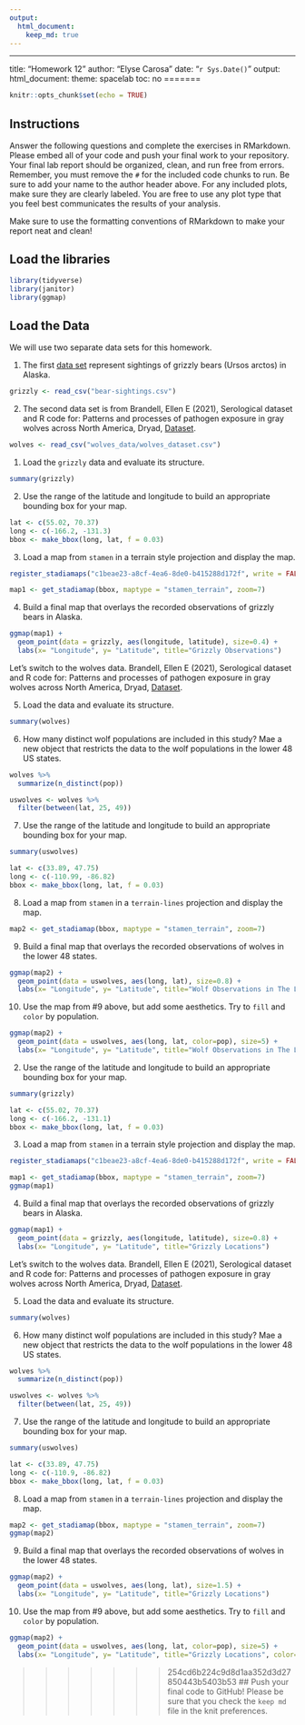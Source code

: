 ```yaml
---
output: 
  html_document: 
    keep_md: true
---
```

---
title: "Homework 12"
author: "Elyse Carosa"
date: "`r Sys.Date()`"
output:
  html_document: 
    theme: spacelab
    toc: no
=======
```r
knitr::opts_chunk$set(echo = TRUE)
```

## Instructions
Answer the following questions and complete the exercises in RMarkdown. Please embed all of your code and push your final work to your repository. Your final lab report should be organized, clean, and run free from errors. Remember, you must remove the `#` for the included code chunks to run. Be sure to add your name to the author header above. For any included plots, make sure they are clearly labeled. You are free to use any plot type that you feel best communicates the results of your analysis.  

Make sure to use the formatting conventions of RMarkdown to make your report neat and clean!  

## Load the libraries  
```r
library(tidyverse)
library(janitor)
library(ggmap)
``` 

## Load the Data
We will use two separate data sets for this homework.  

1. The first [data set](https://rcweb.dartmouth.edu/~f002d69/workshops/index_rspatial.html) represent sightings of grizzly bears (Ursos arctos) in Alaska.  

```r
grizzly <- read_csv("bear-sightings.csv")
```

2. The second data set is from Brandell, Ellen E (2021), Serological dataset and R code for: Patterns and processes of pathogen exposure in gray wolves across North America, Dryad, [Dataset](https://doi.org/10.5061/dryad.5hqbzkh51).  

```r
wolves <- read_csv("wolves_data/wolves_dataset.csv")
```


1. Load the `grizzly` data and evaluate its structure.  

```r
summary(grizzly)
```


2. Use the range of the latitude and longitude to build an appropriate bounding box for your map.

```r
lat <- c(55.02, 70.37)
long <- c(-166.2, -131.3)
bbox <- make_bbox(long, lat, f = 0.03)
```


3. Load a map from `stamen` in a terrain style projection and display the map.  

```r
register_stadiamaps("c1beae23-a8cf-4ea6-8de0-b415288d172f", write = FALSE)
```


```r
map1 <- get_stadiamap(bbox, maptype = "stamen_terrain", zoom=7)
```


4. Build a final map that overlays the recorded observations of grizzly bears in Alaska. 

```r
ggmap(map1) + 
  geom_point(data = grizzly, aes(longitude, latitude), size=0.4) +
  labs(x= "Longitude", y= "Latitude", title="Grizzly Observations")
```


Let's switch to the wolves data. Brandell, Ellen E (2021), Serological dataset and R code for: Patterns and processes of pathogen exposure in gray wolves across North America, Dryad, [Dataset](https://doi.org/10.5061/dryad.5hqbzkh51).  

5. Load the data and evaluate its structure.

```r
summary(wolves)
```


6. How many distinct wolf populations are included in this study? Mae a new object that restricts the data to the wolf populations in the lower 48 US states.  

```r
wolves %>%
  summarize(n_distinct(pop))
```

```r
uswolves <- wolves %>% 
  filter(between(lat, 25, 49))
```


7. Use the range of the latitude and longitude to build an appropriate bounding box for your map. 

```r
summary(uswolves)
```

```r
lat <- c(33.89, 47.75)
long <- c(-110.99, -86.82)
bbox <- make_bbox(long, lat, f = 0.03)
```


8.  Load a map from `stamen` in a `terrain-lines` projection and display the map.  

```r
map2 <- get_stadiamap(bbox, maptype = "stamen_terrain", zoom=7)
```


9. Build a final map that overlays the recorded observations of wolves in the lower 48 states. 

```r
ggmap(map2) + 
  geom_point(data = uswolves, aes(long, lat), size=0.8) +
  labs(x= "Longitude", y= "Latitude", title="Wolf Observations in The Lower 48 States")
```


10. Use the map from #9 above, but add some aesthetics. Try to `fill` and `color` by population.  

```r
ggmap(map2) + 
  geom_point(data = uswolves, aes(long, lat, color=pop), size=5) +
  labs(x= "Longitude", y= "Latitude", title="Wolf Observations in The Lower 48 States", fill="Population")
```


2. Use the range of the latitude and longitude to build an appropriate bounding box for your map. 

```r
summary(grizzly)
```

```r
lat <- c(55.02, 70.37)
long <- c(-166.2, -131.1)
bbox <- make_bbox(long, lat, f = 0.03)
```


3. Load a map from `stamen` in a terrain style projection and display the map.  

```r
register_stadiamaps("c1beae23-a8cf-4ea6-8de0-b415288d172f", write = FALSE)
```

```r
map1 <- get_stadiamap(bbox, maptype = "stamen_terrain", zoom=7)
ggmap(map1)
```

4. Build a final map that overlays the recorded observations of grizzly bears in Alaska.

```r
ggmap(map1) + 
  geom_point(data = grizzly, aes(longitude, latitude), size=0.8) +
  labs(x= "Longitude", y= "Latitude", title="Grizzly Locations")
```


Let's switch to the wolves data. Brandell, Ellen E (2021), Serological dataset and R code for: Patterns and processes of pathogen exposure in gray wolves across North America, Dryad, [Dataset](https://doi.org/10.5061/dryad.5hqbzkh51).  

5. Load the data and evaluate its structure.  

```r
summary(wolves)
```


6. How many distinct wolf populations are included in this study? Mae a new object that restricts the data to the wolf populations in the lower 48 US states.  

```r
wolves %>% 
  summarize(n_distinct(pop))
```

```r
uswolves <- wolves %>% 
  filter(between(lat, 25, 49))
```


7. Use the range of the latitude and longitude to build an appropriate bounding box for your map. 

```r
summary(uswolves)
```

```r
lat <- c(33.89, 47.75)
long <- c(-110.9, -86.82)
bbox <- make_bbox(long, lat, f = 0.03)
```


8.  Load a map from `stamen` in a `terrain-lines` projection and display the map.  

```r
map2 <- get_stadiamap(bbox, maptype = "stamen_terrain", zoom=7)
ggmap(map2)
```


9. Build a final map that overlays the recorded observations of wolves in the lower 48 states. 

```r
ggmap(map2) + 
  geom_point(data = uswolves, aes(long, lat), size=1.5) +
  labs(x= "Longitude", y= "Latitude", title="Grizzly Locations")
```


10. Use the map from #9 above, but add some aesthetics. Try to `fill` and `color` by population.  

```r
ggmap(map2) + 
  geom_point(data = uswolves, aes(long, lat, color=pop), size=5) +
  labs(x= "Longitude", y= "Latitude", title="Grizzly Locations", color="Population")
```


>>>>>>> 254cd6b224c9d8d1aa352d3d27850443b5403b53
## Push your final code to GitHub!
Please be sure that you check the `keep md` file in the knit preferences. 